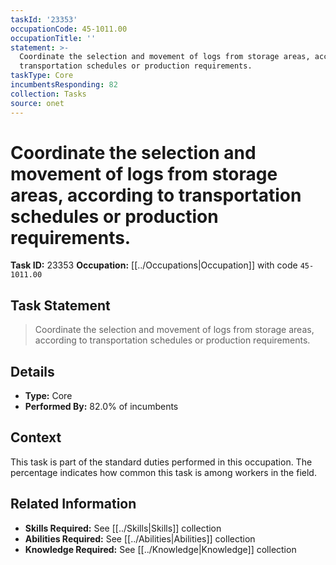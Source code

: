 ```yaml
---
taskId: '23353'
occupationCode: 45-1011.00
occupationTitle: ''
statement: >-
  Coordinate the selection and movement of logs from storage areas, according to
  transportation schedules or production requirements.
taskType: Core
incumbentsResponding: 82
collection: Tasks
source: onet
---
```

# Coordinate the selection and movement of logs from storage areas, according to transportation schedules or production requirements.

**Task ID:** 23353
**Occupation:** [[../Occupations|Occupation]] with code `45-1011.00`

## Task Statement

> Coordinate the selection and movement of logs from storage areas, according to transportation schedules or production requirements.

## Details

- **Type:** Core
- **Performed By:** 82.0% of incumbents

## Context

This task is part of the standard duties performed in this occupation. The percentage indicates how common this task is among workers in the field.

## Related Information

- **Skills Required:** See [[../Skills|Skills]] collection
- **Abilities Required:** See [[../Abilities|Abilities]] collection
- **Knowledge Required:** See [[../Knowledge|Knowledge]] collection
